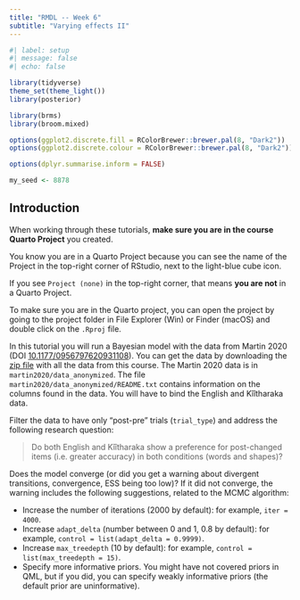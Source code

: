 ```yaml
---
title: "RMDL -- Week 6"
subtitle: "Varying effects II"
---
```


```r
#| label: setup
#| message: false
#| echo: false

library(tidyverse)
theme_set(theme_light())
library(posterior)

library(brms)
library(broom.mixed)

options(ggplot2.discrete.fill = RColorBrewer::brewer.pal(8, "Dark2"))
options(ggplot2.discrete.colour = RColorBrewer::brewer.pal(8, "Dark2"))

options(dplyr.summarise.inform = FALSE)

my_seed <- 8878
```


## Introduction

::: callout-warning
When working through these tutorials, **make sure you are in the course Quarto Project** you created.

You know you are in a Quarto Project because you can see the name of the Project in the top-right corner of RStudio, next to the light-blue cube icon.

If you see `Project (none)` in the top-right corner, that means **you are not** in a Quarto Project.

To make sure you are in the Quarto project, you can open the project by going to the project folder in File Explorer (Win) or Finder (macOS) and double click on the `.Rproj` file.
:::

In this tutorial you will run a Bayesian model with the data from Martin 2020 (DOI [10.1177/0956797620931108](https://doi.org/10.1177/0956797620931108)). You can get the data by downloading the [zip file](data.zip) with all the data from this course. The Martin 2020 data is in `martin2020/data_anonymized`. The file `martin2020/data_anonymized/README.txt` contains information on the columns found in the data. You will have to bind the English and Kîîtharaka data.

Filter the data to have only "post-pre" trials (`trial_type`) and address the following research question:

> Do both English and Kîîtharaka show a preference for post-changed items (i.e. greater accuracy) in both conditions (words and shapes)?

Does the model converge (or did you get a warning about divergent transitions, convergence, ESS being too low)? If it did not converge, the warning includes the following suggestions, related to the MCMC algorithm:

- Increase the number of iterations (2000 by default): for example, `iter = 4000`.
- Increase `adapt_delta` (number between 0 and 1, 0.8 by default): for example, `control = list(adapt_delta = 0.9999)`.
- Increase `max_treedepth` (10 by default): for example, `control = list(max_treedepth = 15)`.
- Specify more informative priors. You might have not covered priors in QML, but if you did, you can specify weakly informative priors (the default prior are uninformative).

